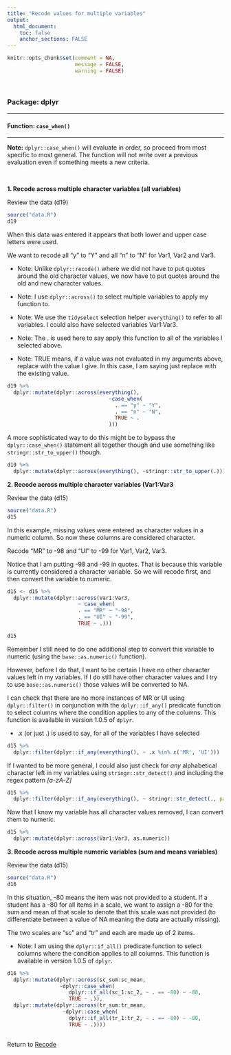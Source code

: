 ```yaml
---
title: "Recode values for multiple variables"
output: 
  html_document:
    toc: false
    anchor_sections: FALSE
---
```


```r
knitr::opts_chunk$set(comment = NA,
                      message = FALSE,
                      warning = FALSE)
```

<br>

### Package: dplyr

---

#### Function: `case_when()`

---

**Note:** `dplyr::case_when()` will evaluate in order, so proceed from most specific to most general. The function will not write over a previous evaluation even if something meets a new criteria. 

<br>

**1\. Recode across multiple character variables (all variables)**

Review the data (d19)

```r

source("data.R")
d19

```

When this data was entered it appears that both lower and upper case letters were used. 

We want to recode all "y" to "Y" and all "n" to "N" for Var1, Var2 and Var3.

* Note: Unlike `dplyr::recode()` where we did not have to put quotes around the old character values, we now have to put quotes around the old and new character values.

* Note: I use `dplyr::across()` to select multiple variables to apply my function to.

* Note: We use the `tidyselect` selection helper `everything()` to refer to all variables. I could also have selected variables Var1:Var3.

* Note: The . is used here to say apply this function to all of the variables I selected above.

* Note: TRUE means, if a value was not evaluated in my arguments above, replace with the value I give. In this case, I am saying just replace with the existing value.


```r

d19 %>%
  dplyr::mutate(dplyr::across(everything(),
                                 ~case_when(
                                   . == "y" ~ "Y",
                                   . == "n" ~ "N",
                                   TRUE ~ .
                                 )))

```

A more sophisticated way to do this might be to bypass the `dplyr::case_when()` statement all together though and use something like `stringr::str_to_upper()` though.

```r

d19 %>%
  dplyr::mutate(dplyr::across(everything(), ~stringr::str_to_upper(.)))

```

**2\. Recode across multiple character variables (Var1:Var3**

Review the data (d15)

```r

source("data.R")
d15

```

In this example, missing values were entered as character values in a numeric column. So now these columns are considered character.

Recode "MR" to -98 and "UI" to -99 for Var1, Var2, Var3. 

Notice that I am putting -98 and -99 in quotes. That is because this variable is currently considered a character variable. So we will recode first, and then convert the variable to numeric.


```r

d15 <- d15 %>%
  dplyr::mutate(dplyr::across(Var1:Var3,
                       ~ case_when(
                       . == "MR" ~ "-98",
                       . == "UI" ~ "-99",
                       TRUE ~ .)))

d15

```

Remember I still need to do one additional step to convert this variable to numeric (using the `base::as.numeric()` function). 

However, before I do that, I want to be certain I have no other character values left in my variables. If I do still have other character values and I try to use `base::as.numeric()` those values will be converted to NA.

I can check that there are no more instances of MR or UI using `dplyr::filter()` in conjunction with the `dplyr::if_any()` predicate function to select columns where the condition applies to any of the columns. This function is available in version 1.0.5 of `dplyr`.

* .x (or just .) is used to say, for all of the variables I have selected

```r

d15 %>% 
  dplyr::filter(dplyr::if_any(everything(), ~ .x %in% c('MR', 'UI')))

```

If I wanted to be more general, I could also just check for *any* alphabetical character left in my variables using `stringr::str_detect()` and including the regex pattern *[a-zA-Z]*

```r

d15 %>% 
  dplyr::filter(dplyr::if_any(everything(), ~ stringr::str_detect(., pattern = "[a-zA-Z]")))

```

Now that I know my variable has all character values removed, I can convert them to numeric.

```r

d15 %>%
  dplyr::mutate(dplyr::across(Var1:Var3, as.numeric))

```

**3\. Recode across multiple numeric variables (sum and means variables)**

Review the data (d15)

```r

source("data.R")
d16

```

In this situation, -80 means the item was not provided to a student. If a student has a -80 for all items in a scale, we want to assign a -80 for the sum and mean of that scale to denote that this scale was not provided (to differentiate between a value of NA meaning the data are actually missing).

The two scales are "sc" and "tr" and each are made up of 2 items.

* Note: I am using the `dplyr::if_all()` predicate function to select columns where the condition applies to all columns. This function is available in version 1.0.5 of `dplyr`.


```r

d16 %>%
  dplyr::mutate(dplyr::across(sc_sum:sc_mean,
                 ~dplyr::case_when(
                    dplyr::if_all(sc_1:sc_2, ~ . == -80) ~ -80,
                    TRUE ~ .)),
  dplyr::mutate(dplyr::across(tr_sum:tr_mean,
                  ~dplyr::case_when(
                    dplyr::if_all(tr_1:tr_2, ~ . == -80) ~ -80,
                    TRUE ~ .))))
    
```


Return to [Recode](https://github.com/Cghlewis/data-wrangling-functions/wiki/Recode)